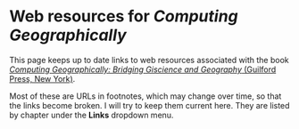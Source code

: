 # Web resources for _Computing Geographically_
This page keeps up to date links to web resources associated with the book [_Computing Geographically: Bridging Giscience and Geography_ (Guilford Press, New York)](https://www.guilford.com/books/Computing-Geographically/David-O'Sullivan/9781462553938).

Most of these are URLs in footnotes, which may change over time, so that the links become broken. I will try to keep them current here. They are listed by chapter under the **Links** dropdown menu.
